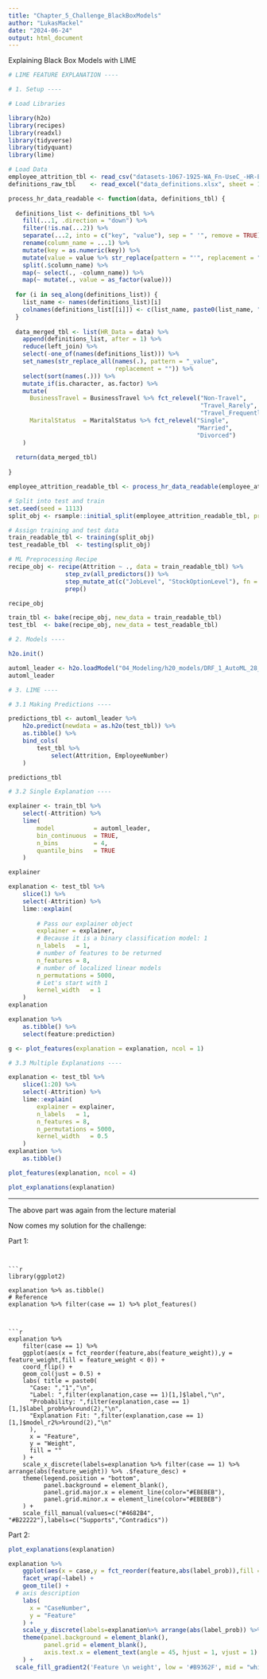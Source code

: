 ```yaml
---
title: "Chapter_5_Challenge_BlackBoxModels"
author: "LukasMackel"
date: "2024-06-24"
output: html_document
---
```


Explaining Black Box Models with LIME


```r
# LIME FEATURE EXPLANATION ----

# 1. Setup ----

# Load Libraries 

library(h2o)
library(recipes)
library(readxl)
library(tidyverse)
library(tidyquant)
library(lime)

# Load Data
employee_attrition_tbl <- read_csv("datasets-1067-1925-WA_Fn-UseC_-HR-Employee-Attrition.csv")
definitions_raw_tbl    <- read_excel("data_definitions.xlsx", sheet = 1, col_names = FALSE)
```
```r
process_hr_data_readable <- function(data, definitions_tbl) {
  
  definitions_list <- definitions_tbl %>%
    fill(...1, .direction = "down") %>%
    filter(!is.na(...2)) %>%
    separate(...2, into = c("key", "value"), sep = " '", remove = TRUE) %>%
    rename(column_name = ...1) %>%
    mutate(key = as.numeric(key)) %>%
    mutate(value = value %>% str_replace(pattern = "'", replacement = "")) %>%
    split(.$column_name) %>%
    map(~ select(., -column_name)) %>%
    map(~ mutate(., value = as_factor(value))) 
  
  for (i in seq_along(definitions_list)) {
    list_name <- names(definitions_list)[i]
    colnames(definitions_list[[i]]) <- c(list_name, paste0(list_name, "_value"))
  }
  
  data_merged_tbl <- list(HR_Data = data) %>%
    append(definitions_list, after = 1) %>%
    reduce(left_join) %>%
    select(-one_of(names(definitions_list))) %>%
    set_names(str_replace_all(names(.), pattern = "_value", 
                              replacement = "")) %>%
    select(sort(names(.))) %>%
    mutate_if(is.character, as.factor) %>%
    mutate(
      BusinessTravel = BusinessTravel %>% fct_relevel("Non-Travel", 
                                                      "Travel_Rarely", 
                                                      "Travel_Frequently"),
      MaritalStatus  = MaritalStatus %>% fct_relevel("Single", 
                                                     "Married", 
                                                     "Divorced")
    )
  
  return(data_merged_tbl)
  
}

employee_attrition_readable_tbl <- process_hr_data_readable(employee_attrition_tbl, definitions_raw_tbl)
```
```r
# Split into test and train
set.seed(seed = 1113)
split_obj <- rsample::initial_split(employee_attrition_readable_tbl, prop = 0.85)

# Assign training and test data
train_readable_tbl <- training(split_obj)
test_readable_tbl  <- testing(split_obj)

# ML Preprocessing Recipe 
recipe_obj <- recipe(Attrition ~ ., data = train_readable_tbl) %>%
                step_zv(all_predictors()) %>%
                step_mutate_at(c("JobLevel", "StockOptionLevel"), fn = as.factor) %>% 
                prep()

recipe_obj
```
```r
train_tbl <- bake(recipe_obj, new_data = train_readable_tbl)
test_tbl  <- bake(recipe_obj, new_data = test_readable_tbl)

# 2. Models ----

h2o.init()
```
```r
automl_leader <- h2o.loadModel("04_Modeling/h20_models/DRF_1_AutoML_28_20230520_183822")
automl_leader
```
```r
# 3. LIME ----

# 3.1 Making Predictions ----

predictions_tbl <- automl_leader %>% 
    h2o.predict(newdata = as.h2o(test_tbl)) %>%
    as.tibble() %>%
    bind_cols(
        test_tbl %>%
            select(Attrition, EmployeeNumber)
    )
```

```r
predictions_tbl

# 3.2 Single Explanation ----

explainer <- train_tbl %>%
    select(-Attrition) %>%
    lime(
        model           = automl_leader,
        bin_continuous  = TRUE,
        n_bins          = 4,
        quantile_bins   = TRUE
    )

explainer
```
```r
explanation <- test_tbl %>%
    slice(1) %>%
    select(-Attrition) %>%
    lime::explain(
    
        # Pass our explainer object
        explainer = explainer,
        # Because it is a binary classification model: 1
        n_labels   = 1,
        # number of features to be returned
        n_features = 8,
        # number of localized linear models
        n_permutations = 5000,
        # Let's start with 1
        kernel_width   = 1
    )
explanation
```
```r
explanation %>%
    as.tibble() %>%
    select(feature:prediction) 
```

```r
g <- plot_features(explanation = explanation, ncol = 1)

# 3.3 Multiple Explanations ----

explanation <- test_tbl %>%
    slice(1:20) %>%
    select(-Attrition) %>%
    lime::explain(
        explainer = explainer,
        n_labels   = 1,
        n_features = 8,
        n_permutations = 5000,
        kernel_width   = 0.5
    )
explanation %>%
    as.tibble()

plot_features(explanation, ncol = 4)

plot_explanations(explanation)
```
-------------------------------

The above part was again from the lecture material

Now comes my solution for the challenge:


Part 1:
```


```r

library(ggplot2)

explanation %>% as.tibble()
# Reference
explanation %>% filter(case == 1) %>% plot_features()
```
```


```r

explanation %>%
    filter(case == 1) %>%
    ggplot(aes(x = fct_reorder(feature,abs(feature_weight)),y = feature_weight,fill = feature_weight < 0)) +
    coord_flip() +
    geom_col(just = 0.5) + 
    labs( title = paste0(
      "Case: ","1","\n",
      "Label: ",filter(explanation,case == 1)[1,]$label,"\n",
      "Probability: ",filter(explanation,case == 1)[1,]$label_prob%>%round(2),"\n",
      "Explanation Fit: ",filter(explanation,case == 1)[1,]$model_r2%>%round(2),"\n"
      ),
      x = "Feature",
      y = "Weight",
      fill = ""
    ) +
    scale_x_discrete(labels=explanation %>% filter(case == 1) %>% arrange(abs(feature_weight)) %>% .$feature_desc) +
    theme(legend.position = "bottom",
          panel.background = element_blank(),
          panel.grid.major.x = element_line(color="#EBEBEB"),
          panel.grid.minor.x = element_line(color="#EBEBEB")
    ) +
    scale_fill_manual(values=c("#4682B4", "#B22222"),labels=c("Supports","Contradics"))
```

Part 2:

```r

plot_explanations(explanation)

explanation %>%
    ggplot(aes(x = case,y = fct_reorder(feature,abs(label_prob)),fill = feature_weight)) +
    facet_wrap(~label) + 
    geom_tile() + 
  # axis description
    labs(
      x = "CaseNumber",
      y = "Feature"
    ) +
    scale_y_discrete(labels=explanation%>% arrange(abs(label_prob)) %>% .$feature_desc) +
    theme(panel.background = element_blank(),
          panel.grid = element_blank(),
          axis.text.x = element_text(angle = 45, hjust = 1, vjust = 1)
    ) +
  scale_fill_gradient2('Feature \n weight', low = '#B9362F', mid = "white", high = '#4B85B6') # legend

```


